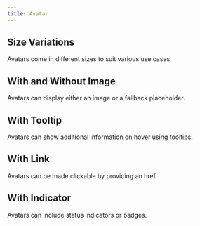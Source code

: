 ```yaml
---
title: Avatar
---
```


## Size Variations

Avatars come in different sizes to suit various use cases.

<SizesExample/>

## With and Without Image

Avatars can display either an image or a fallback placeholder.

<ImageExample/>

## With Tooltip

Avatars can show additional information on hover using tooltips.

<TooltipExample/>

## With Link

Avatars can be made clickable by providing an href.

<LinkExample/>

## With Indicator

Avatars can include status indicators or badges.

<IndicatorExample/>
